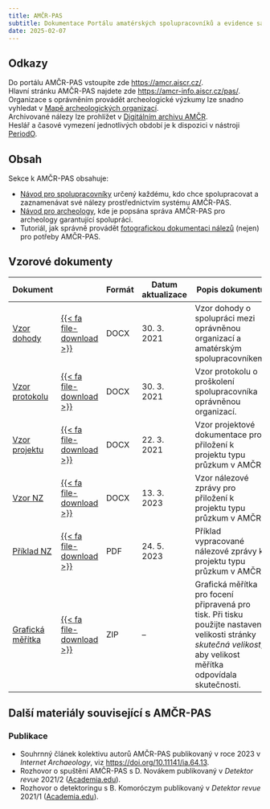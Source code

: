 ```yaml
---
title: AMČR-PAS
subtitle: Dokumentace Portálu amatérských spolupracovníků a evidence samostatných nálezů AMČR
date: 2025-02-07
---
```


::: {.callout-note}

## Odkazy

Do portálu AMČR-PAS vstoupíte zde [https://amcr.aiscr.cz/](https://amcr.aiscr.cz/){.external}.  
Hlavní stránku AMČR-PAS najdete zde [https://amcr-info.aiscr.cz/pas/](https://amcr-info.aiscr.cz/pas/){.external}.  
Organizace s oprávněním provádět archeologické výzkumy lze snadno vyhledat v [Mapě archeologických organizací](https://oao.aiscr.cz/){.external}.  
Archivované nálezy lze prohlížet v [Digitálním archivu AMČR](https://digiarchiv.aiscr.cz/results?entity=samostatny_nalez){.external}.  
Heslář a časové vymezení jednotlivých období je k dispozici v nástroji [PeriodO](http://n2t.net/ark:/99152/p0wctqt){.external}.  

:::


## Obsah

Sekce k AMČR-PAS obsahuje:

- [Návod pro spolupracovníky](amater.qmd) určený každému, kdo chce spolupracovat a zaznamenávat své nálezy prostřednictvím systému AMČR-PAS.
- [Návod pro archeology](archeolog.qmd), kde je popsána správa AMČR-PAS pro archeology garantující spolupráci.
- Tutoriál, jak správně provádět [fotografickou dokumentaci nálezů](foto.qmd) (nejen) pro potřeby AMČR-PAS.

<!-- ## Periodická školení 

Archeologické ústavy AV ČR v Praze a Brně provádějí periodická online školení k systému AMČR-PAS. Registrovat se lze na následujícím [odkazu](https://forms.gle/Hkoygb6GgTueC7HeA){.external}.

Školení se zabývá dvěma oblastmi: 

1. metodika spolupráce a její zákonný rámec, vč. základních pravidel působení hledače v terénu; 
2. fungování portálu AMČR-PAS a způsob jeho využití z pohledu uživatele. 

Následuje vždy diskuse na základě pokládaných dotazů. Školení je určeno primárně pro širokou veřejnost, vítáni jsou však i odborní pracovníci v archeologii a památkové péči. Přesné datum školení bude stanoveno vždy v několikatýdenním předstihu na základě projeveného zájmu (obvykle ve čtvrtletních až pololetních cyklech). Před setkáním Vám na uvedený email zašleme další informace o tom, jak se k online setkání připojit. -->

## Vzorové dokumenty 

::: {.column-body-outset-right}

| Dokument | | Formát | Datum  aktualizace | Popis dokumentu |
|----------|-|--------|--------------------|-----------------|
| [Vzor dohody](https://amcr-info.aiscr.cz/downloads/AMCR-PAS_dohoda_vzor.docx) | [{{< fa file-download >}}](https://amcr-info.aiscr.cz/downloads/AMCR-PAS_dohoda_vzor.docx) | DOCX | 30. 3. 2021 | Vzor dohody o spolupráci mezi oprávněnou organizací a amatérským spolupracovníkem. |
| [Vzor protokolu](https://amcr-info.aiscr.cz/downloads/AMCR-PAS_protokol_vzor.docx) | [{{< fa file-download >}}](https://amcr-info.aiscr.cz/downloads/AMCR-PAS_protokol_vzor.docx) | DOCX | 30. 3. 2021 | Vzor protokolu o proškolení spolupracovníka oprávněnou organizací. |
| [Vzor projektu](https://amcr-info.aiscr.cz/downloads/vzor_PAS_projekt.docx) | [{{< fa file-download >}}](https://amcr-info.aiscr.cz/downloads/vzor_PAS_projekt.docx) | DOCX | 22. 3. 2021 | Vzor projektové dokumentace pro přiložení k projektu typu průzkum v AMČR. |
| [Vzor NZ](https://amcr-info.aiscr.cz/downloads/AMCR_PAS_vzor_NZ.docx) | [{{< fa file-download >}}](https://amcr-info.aiscr.cz/downloads/AMCR_PAS_vzor_NZ.docx) | DOCX | 13. 3. 2023 | Vzor nálezové zprávy pro přiložení k projektu typu průzkum v AMČR. |
| [Příklad NZ](https://amcr-info.aiscr.cz/downloads/AMCR_PAS_NZ_priklad.pdf) | [{{< fa file-download >}}](https://amcr-info.aiscr.cz/downloads/AMCR_PAS_NZ_priklad.pdf) | PDF | 24. 5. 2023 | Příklad vypracované nálezové zprávy k projektu typu průzkum v AMČR.                |
| [Grafická měřítka](https://amcr-info.aiscr.cz/downloads/meritka.zip) | [{{< fa file-download >}}](https://amcr-info.aiscr.cz/downloads/meritka.zip) | ZIP | -- | Grafická měřítka pro focení připravená pro tisk. Při tisku použijte nastavení velikosti stránky *skutečná velikost*, aby velikost měřítka odpovídala skutečnosti. |

:::


## Další materiály související s AMČR-PAS 

### Publikace

- Souhrnný článek kolektivu autorů AMČR-PAS publikovaný v roce 2023 v *Internet Archaeology*, viz [https://doi.org/10.11141/ia.64.13](https://doi.org/10.11141/ia.64.13){.external}.
- Rozhovor o spuštění AMČR-PAS s D. Novákem publikovaný v *Detektor revue* 2021/2 ([Academia.edu](https://www.academia.edu/46580582/Jak_neztr%C3%A1cet_historii_How_not_to_Lose_History){.external}).
- Rozhovor o detektoringu s B. Komoróczym publikovaný v *Detektor revue* 2021/1 ([Academia.edu](https://www.academia.edu/45093423/Poj%C4%8Fme_historii_objevovat_spole%C4%8Dn%C4%9B){.external}).
